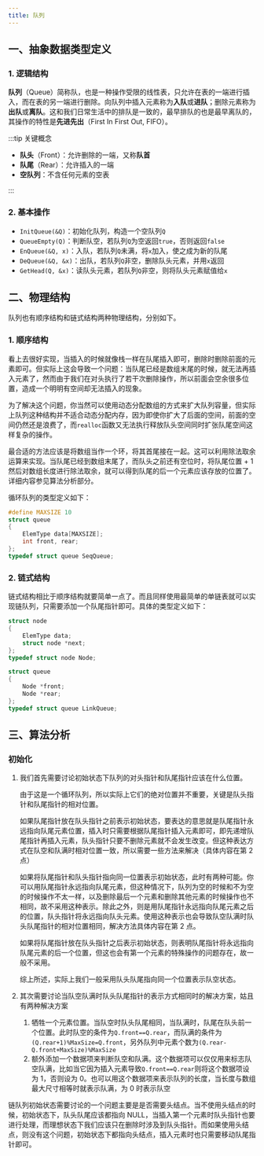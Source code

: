 ```yaml
---
title: 队列
---
```


## 一、抽象数据类型定义

### 1. 逻辑结构

**队列**（Queue）简称队，也是一种操作受限的线性表，只允许在表的一端进行插入，而在表的另一端进行删除。向队列中插入元素称为**入队**或**进队**；删除元素称为**出队**或**离队**。这和我们日常生活中的排队是一致的，最早排队的也是最早离队的，其操作的特性是**先进先出**（First In First Out, FIFO）。

:::tip 关键概念

- **队头**（Front）：允许删除的一端，又称**队首**
- **队尾**（Rear）：允许插入的一端
- **空队列**：不含任何元素的空表

:::



### 2. 基本操作

- `InitQueue(&Q)`：初始化队列，构造一个空队列`Q`
- `QueueEmpty(Q)`：判断队空，若队列`Q`为空返回`true`，否则返回`false`
- `EnQueue(&Q, x)`：入队，若队列`Q`未满，将`x`加入，使之成为新的队尾
- `DeQueue(&Q, &x)`：出队，若队列`Q`非空，删除队头元素，并用`x`返回
- `GetHead(Q, &x)`：读队头元素，若队列`Q`非空，则将队头元素赋值给`x`



## 二、物理结构

队列也有顺序结构和链式结构两种物理结构，分别如下。

### 1. 顺序结构

看上去很好实现，当插入的时候就像栈一样在队尾插入即可，删除时删除前面的元素即可。但实际上这会导致一个问题：当队尾已经是数组末尾的时候，就无法再插入元素了，然而由于我们在对头执行了若干次删除操作，所以前面会空余很多位置，造成一个明明有空间却无法插入的现象。

为了解决这个问题，你当然可以使用动态分配数组的方式来扩大队列容量，但实际上队列这种结构并不适合动态分配内存，因为即使你扩大了后面的空间，前面的空间仍然还是浪费了，而`realloc`函数又无法执行释放队头空间同时扩张队尾空间这样复杂的操作。

最合适的方法应该是将数组当作一个环，将其首尾接在一起。这可以利用除法取余运算来实现。当队尾已经到数组末尾了，而队头之前还有空位时，将队尾位置 + 1 然后对数组长度进行除法取余，就可以得到队尾的后一个元素应该存放的位置了。详细内容参见算法分析部分。

循环队列的类型定义如下：

```c
#define MAXSIZE 10
struct queue
{
    ElemType data[MAXSIZE];
    int front, rear;
};
typedef struct queue SeqQueue;
```



### 2. 链式结构

链式结构相比于顺序结构就要简单一点了。而且同样使用最简单的单链表就可以实现链队列，只需要添加一个队尾指针即可。具体的类型定义如下：

```c
struct node
{
    ElemType data;
    struct node *next;
};
typedef struct node Node;

struct queue
{
    Node *front;
    Node *rear;
};
typedef struct queue LinkQueue;
```



## 三、算法分析

### 初始化

<Tabs>

<TabItem value="Seq" label="循环队列" default>

1. 我们首先需要讨论初始状态下队列的对头指针和队尾指针应该在什么位置。

   由于这是一个循环队列，所以实际上它们的绝对位置并不重要，关键是队头指针和队尾指针的相对位置。

   如果队尾指针放在队头指针之前表示初始状态，要表达的意思就是队尾指针永远指向队尾元素位置，插入时只需要根据队尾指针插入元素即可，即先递增队尾指针再插入元素，队头指针只要不删除元素就不会发生改变。但这种表达方式在队空和队满时相对位置一致，所以需要一些方法来解决（具体内容在第 2 点）

   如果将队尾指针和队头指针指向同一位置表示初始状态，此时有两种可能。你可以用队尾指针永远指向队尾元素，但这种情况下，队列为空的时候和不为空的时候操作不太一样，以及删除最后一个元素和删除其他元素的时候操作也不相同，故不采用这种表示。除此之外，则是用队尾指针永远指向队尾元素之后的位置，队头指针将永远指向队头元素。使用这种表示也会导致队空队满时队头队尾指针的相对位置相同，解决方法具体内容在第 2 点。

   如果将队尾指针放在队头指针之后表示初始状态，则表明队尾指针将永远指向队尾元素的后一个位置，但这也会有第一个元素的特殊操作的问题存在，故一般不采用。

   综上所述，实际上我们一般采用队头队尾指向同一个位置表示队空状态。

2. 其次需要讨论当队空队满时队头队尾指针的表示方式相同时的解决方案，姑且有两种解决方案

   1. 牺牲一个元素位置。当队空时队头队尾相同，当队满时，队尾在队头前一个位置。此时队空的条件为`Q.front==Q.rear`，而队满的条件为`(Q.rear+1)%MaxSize=Q.front`，另外队列中元素个数为`(Q.rear-Q.front+MaxSize)%MaxSize`
   2. 额外添加一个数据项来判断队空和队满。这个数据项可以仅仅用来标志队空队满，比如当它因为插入元素导致`Q.front==Q.rear`则将这个数据项设为 1，否则设为 0。也可以用这个数据项来表示队列的长度，当长度与数组最大尺寸相等时就表示队满，为 0 时表示队空

</TabItem>

<TabItem value="Link" label="链队列">

链队列初始状态需要讨论的一个问题主要是是否需要头结点。当不使用头结点的时候，初始状态下，队头队尾应该都指向 NULL，当插入第一个元素时队头指针也要进行处理，而理想状态下我们应该只在删除时涉及到队头指针。而如果使用头结点，则没有这个问题，初始状态下都指向头结点，插入元素时也只需要移动队尾指针即可。

</TabItem>

</Tabs>